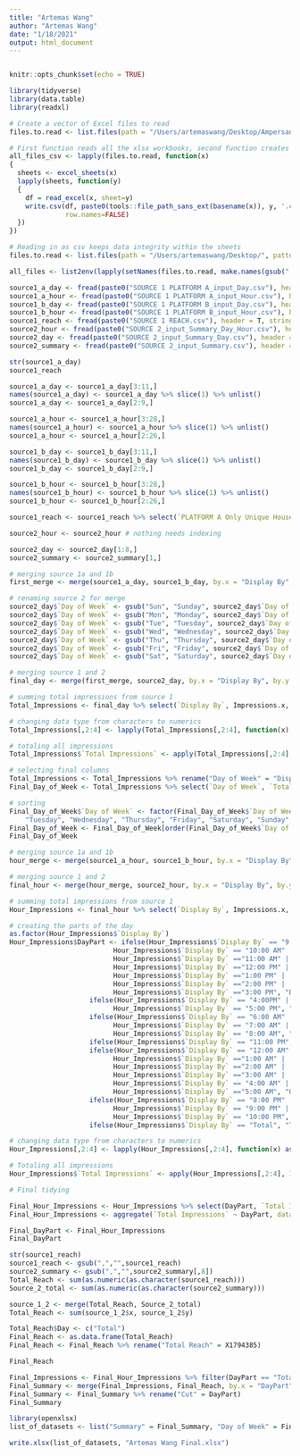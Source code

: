 ```yaml
---
title: "Artemas Wang"
author: "Artemas Wang"
date: "1/18/2021"
output: html_document
---
```


```r
```

```r
knitr::opts_chunk$set(echo = TRUE)
```

```r
library(tidyverse)
library(data.table)
library(readxl)
```

```r

# Create a vector of Excel files to read
files.to.read <- list.files(path = "/Users/artemaswang/Desktop/Ampersand Test", pattern="xlsx", full.names = TRUE)

# First function reads all the xlsx workbooks, second function creates sheets from all workbooks.
all_files_csv <- lapply(files.to.read, function(x)
{
  sheets <- excel_sheets(x)
  lapply(sheets, function(y)
  {
    df = read_excel(x, sheet=y)
    write.csv(df, paste0(tools::file_path_sans_ext(basename(x)), y, '.csv'),
              row.names=FALSE)
  })
})

# Reading in as csv keeps data integrity within the sheets
files.to.read <- list.files(path = "/Users/artemaswang/Desktop/", pattern="csv", full.names = TRUE)

all_files <- list2env(lapply(setNames(files.to.read, make.names(gsub(".csv", "", files.to.read))), read.csv), envir = .GlobalEnv)
```


```r
source1_a_day <- fread(paste0("SOURCE 1 PLATFORM A_input_Day.csv"), header = T, stringsAsFactors = F, data.table = T)
source1_a_hour <- fread(paste0("SOURCE 1 PLATFORM A_input_Hour.csv"), header = T, stringsAsFactors = F, data.table = T)
source1_b_day <- fread(paste0("SOURCE 1 PLATFORM B_input_Day.csv"), header = T, stringsAsFactors = F, data.table = T)
source1_b_hour <- fread(paste0("SOURCE 1 PLATFORM B_input_Hour.csv"), header = T, stringsAsFactors = F, data.table = T)
source1_reach <- fread(paste0("SOURCE 1 REACH.csv"), header = T, stringsAsFactors = F, data.table = T)
source2_hour <- fread(paste0("SOURCE 2_input_Summary_Day_Hour.csv"), header = T, stringsAsFactors = F, data.table = T)
source2_day <- fread(paste0("SOURCE 2_input_Summary_Day.csv"), header = T, stringsAsFactors = F, data.table = T)
source2_summary <- fread(paste0("SOURCE 2_input_Summary.csv"), header = T, stringsAsFactors = F, data.table = T)
```

```r
str(source1_a_day)
source1_reach
```

```r
source1_a_day <- source1_a_day[3:11,] 
names(source1_a_day) <- source1_a_day %>% slice(1) %>% unlist()
source1_a_day <- source1_a_day[2:9,] 

source1_a_hour <- source1_a_hour[3:28,]
names(source1_a_hour) <- source1_a_hour %>% slice(1) %>% unlist()
source1_a_hour <- source1_a_hour[2:26,] 

source1_b_day <- source1_b_day[3:11,]
names(source1_b_day) <- source1_b_day %>% slice(1) %>% unlist()
source1_b_day <- source1_b_day[2:9,] 

source1_b_hour <- source1_b_hour[3:28,]
names(source1_b_hour) <- source1_b_hour %>% slice(1) %>% unlist()
source1_b_hour <- source1_b_hour[2:26,] 

source1_reach <- source1_reach %>% select(`PLATFORM A Only Unique Households`, `PLATFORM B Only Unique Households`) 

source2_hour <- source2_hour # nothing needs indexing

source2_day <- source2_day[1:8,]
source2_summary <- source2_summary[1,]

```


```r

# merging source 1a and 1b
first_merge <- merge(source1_a_day, source1_b_day, by.x = "Display By", by.y = "Display By")

# renaming source 2 for merge
source2_day$`Day of Week` <- gsub("Sun", "Sunday", source2_day$`Day of Week`)
source2_day$`Day of Week` <- gsub("Mon", "Monday", source2_day$`Day of Week`)
source2_day$`Day of Week` <- gsub("Tue", "Tuesday", source2_day$`Day of Week`)
source2_day$`Day of Week` <- gsub("Wed", "Wednesday", source2_day$`Day of Week`)
source2_day$`Day of Week` <- gsub("Thu", "Thursday", source2_day$`Day of Week`)
source2_day$`Day of Week` <- gsub("Fri", "Friday", source2_day$`Day of Week`)
source2_day$`Day of Week` <- gsub("Sat", "Saturday", source2_day$`Day of Week`)

# merging source 1 and 2
final_day <- merge(first_merge, source2_day, by.x = "Display By", by.y = "Day of Week")

# summing total impressions from source 1
Total_Impressions <- final_day %>% select(`Display By`, Impressions.x, Impressions.y, Impressions)

# changing data type from characters to numerics
Total_Impressions[,2:4] <- lapply(Total_Impressions[,2:4], function(x) as.numeric(gsub(",", "", x)))

# totaling all impressions
Total_Impressions$`Total Impressions` <- apply(Total_Impressions[,2:4], 1, sum) 

# selecting final columns
Total_Impressions <- Total_Impressions %>% rename("Day of Week" = "Display By")
Final_Day_of_Week <- Total_Impressions %>% select(`Day of Week`, `Total Impressions`)

# sorting 
Final_Day_of_Week$`Day of Week` <- factor(Final_Day_of_Week$`Day of Week`, levels= c("Monday", 
    "Tuesday", "Wednesday", "Thursday", "Friday", "Saturday", "Sunday", "Total"))
Final_Day_of_Week <- Final_Day_of_Week[order(Final_Day_of_Week$`Day of Week`), ]
Final_Day_of_Week
```

```r

# merging source 1a and 1b
hour_merge <- merge(source1_a_hour, source1_b_hour, by.x = "Display By", by.y = "Display By")

# merging source 1 and 2
final_hour <- merge(hour_merge, source2_hour, by.x = "Display By", by.y = "Time of Day Total")

# summing total impressions from source 1
Hour_Impressions <- final_hour %>% select(`Display By`, Impressions.x, Impressions.y, Impressions)

# creating the parts of the day
as.factor(Hour_Impressions$`Display By`)
Hour_Impressions$DayPart <- ifelse(Hour_Impressions$`Display By` == "9:00 AM" |
                          Hour_Impressions$`Display By` == "10:00 AM" | 
                          Hour_Impressions$`Display By` =="11:00 AM" | 
                          Hour_Impressions$`Display By` =="12:00 PM" | 
                          Hour_Impressions$`Display By` =="1:00 PM" | 
                          Hour_Impressions$`Display By` =="2:00 PM" |
                          Hour_Impressions$`Display By` =="3:00 PM", "Daytime - 9AM-4PM", 
                    ifelse(Hour_Impressions$`Display By` == "4:00PM" | 
                          Hour_Impressions$`Display By` == "5:00 PM", "Early Fringe - 4PM-6PM",
                    ifelse(Hour_Impressions$`Display By` == "6:00 AM" | 
                          Hour_Impressions$`Display By` == "7:00 AM" | 
                          Hour_Impressions$`Display By` == "8:00 AM", "Early Morning - 6AM-9AM",
                    ifelse(Hour_Impressions$`Display By` == "11:00 PM", "Late Fringe - 11PM-12AM",
                    ifelse(Hour_Impressions$`Display By` == "12:00 AM" | 
                          Hour_Impressions$`Display By` =="1:00 AM" | 
                          Hour_Impressions$`Display By` =="2:00 AM" | 
                          Hour_Impressions$`Display By` =="3:00 AM" | 
                          Hour_Impressions$`Display By` == "4:00 AM" |
                          Hour_Impressions$`Display By` =="5:00 AM", "Overnight - Midnight-6AM", 
                    ifelse(Hour_Impressions$`Display By` == "8:00 PM" | 
                          Hour_Impressions$`Display By` == "9:00 PM" | 
                          Hour_Impressions$`Display By` == "10:00 PM", "Prime - 8PM-11PM",
                    ifelse(Hour_Impressions$`Display By` == "Total", "Total", "Prime Access - 6PM-8PM")))))))

# changing data type from characters to numerics
Hour_Impressions[,2:4] <- lapply(Hour_Impressions[,2:4], function(x) as.numeric(gsub(",", "", x)))

# Totaling all impressions
Hour_Impressions$`Total Impressions` <- apply(Hour_Impressions[,2:4], 1, sum) 

# Final tidying

Final_Hour_Impressions <- Hour_Impressions %>% select(DayPart, `Total Impressions`)
Final_Hour_Impressions <- aggregate(`Total Impressions` ~ DayPart, data = Final_Hour_Impressions, sum)

Final_DayPart <- Final_Hour_Impressions
Final_DayPart
```

```r
str(source1_reach)
source1_reach <- gsub(",","",source1_reach)
source2_summary <- gsub(",","",source2_summary[,8])
Total_Reach <- sum(as.numeric(as.character(source1_reach)))
Source_2_total <- sum(as.numeric(as.character(source2_summary)))

source_1_2 <- merge(Total_Reach, Source_2_total)
Total_Reach <- sum(source_1_2$x, source_1_2$y)

Total_Reach$Day <- c("Total")
Final_Reach <- as.data.frame(Total_Reach)
Final_Reach <- Final_Reach %>% rename("Total Reach" = X1794385)

Final_Reach
```

```r
Final_Impressions <- Final_Hour_Impressions %>% filter(DayPart == "Total")
Final_Summary <- merge(Final_Impressions, Final_Reach, by.x = "DayPart", by.y = "Day")
Final_Summary <- Final_Summary %>% rename("Cut" = DayPart)
Final_Summary
```

```r
library(openxlsx)
list_of_datasets <- list("Summary" = Final_Summary, "Day of Week" = Final_Day_of_Week, "Day Parts" = Final_DayPart)

write.xlsx(list_of_datasets, "Artemas Wang Final.xlsx")
```






